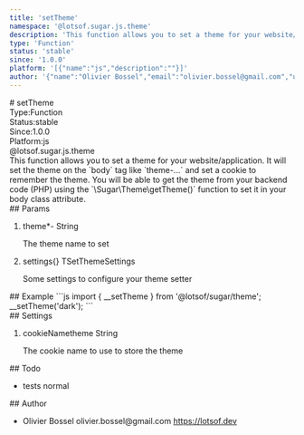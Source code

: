 ```yaml
---
title: 'setTheme'
namespace: '@lotsof.sugar.js.theme'
description: 'This function allows you to set a theme for your website/application. It will set the theme on the `body` tag like `theme-...` and set a cookie to remember the theme. You will be able to get the theme from your backend code (PHP) using the `\Sugar\Theme\getTheme()` function to set it in your body class attribute.'
type: 'Function'
status: 'stable'
since: '1.0.0'
platform: '[{"name":"js","description":""}]'
author: '{"name":"Olivier Bossel","email":"olivier.bossel@gmail.com","url":"https://lotsof.dev"}'
---
```

<div class="docmap-mdx">
# setTheme
<div class="_metas">
<div class="_type"><span class="_type-label">Type:</span><span class="_type-value">Function</span></div>
<div class="_status"><span class="_status-label">Status:</span><span class="_status-value -stable">stable</span></div>
<div class="_since"><span class="_since-label">Since:</span><span class="_since-value">1.0.0</span></div>
<div class="_platform"><span class="_platform-label">Platform:</span><span class="_platform-value -js">js</span></div>
</div>
<div class="_namespace">@lotsof.sugar.js.theme</div>
<div class="_description typo-lead typo-format">
This function allows you to set a theme for your website/application.
It will set the theme on the `body` tag like `theme-...` and set a cookie to remember the theme.
You will be able to get the theme from your backend code (PHP) using the `\Sugar\Theme\getTheme()` function
to set it in your body class attribute.
</div>
<div class="_params">
## Params
<ol class="_list">
<li class="_item">
<span class="_name">theme<span class="_required">*</span></span><span class="_default">-</span> <span class="_type">String</span>
<p class="_description">The theme name to set</p>
</li>
<li class="_item">
<span class="_name">settings</span><span class="_default">&lcub;&rcub;</span> <span class="_type">TSetThemeSettings</span>
<p class="_description">Some settings to configure your theme setter</p>
</li>
</ol>
</div>
<div class="_examples">
## Example
```js
import { __setTheme } from '@lotsof/sugar/theme';
__setTheme('dark');
```
</div>
<div class="_settings">
## Settings
<ol class="_list">
<li class="_item">
<span class="_name">cookieName</span><span class="_default">theme</span> <span class="_type">String</span>
<p class="_description">The cookie name to use to store the theme</p>
</li>
</ol>
</div>
<div class="_todo">
## Todo
<ul class="_list">
<li class="_item">
<span class="_description">tests</span>
<span class="_priority -normal">normal</span>
</li>
</ul>
</div>
<div class="_author">
## Author
<ul class="_list">
<li class="_item">
<span class="_name">Olivier Bossel</span>
<span class="_email">olivier.bossel@gmail.com</span>
<a href="https://lotsof.dev" target="_blank" class="_url">https://lotsof.dev</a>
</li>
</ul>
</div>
</div>